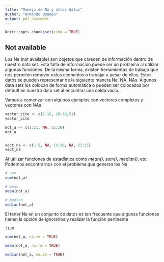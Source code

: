 ```yaml
---
title: "Manejo de Na y otros datos"
author: "Armando Ocampo"
output: pdf_document
---
```


```r
knitr::opts_chunk$set(echo = TRUE)
```

## Not available

Los Na (not available) son objetos que carecen de información dentro de nuestro data set. Esta falta de información puede ser un problema al utilizar algunas funciones. De la misma forma, existen herramientas de trabajo que nos permiten remover estos elementos o trabajar a pesar de ellos. Estos datos se pueden representar de la siguiente manera Na, NA, NAs. Algunos data sets los colocan de forma automática o pueden ser colocados por default en nuestro data set al encuntrar una celda vacía.

Vamos a comenzar con algunos ejemplos con vectores completos y vectores con NAs

```r
vector_cito <- c(1:10, 20:30,51)
vector_cito

not_a <- c(1:21, NA, 22:30)
not_a


vect_na <- c(1:5, NA, 14:20, NA, 21:25)
vect_na
```

Al utilizar funciones de estadística como *mean()*, *sum()*, *median()*, etc. Podemos encontrarnos con el problema que generan los Na

```r
# sum
sum(not_a)

# mean
mean(not_a)

# median
median(not_a)
```

El tener Na en un conjunto de datos es tan frecuente que algunas funciones tienen la opción de ignorarlos y realizar la función pertinente

```r
?sum

sum(not_a, na.rm = TRUE)

mean(not_a, na.rm = TRUE)

median(not_a, na.rm = TRUE)
```






